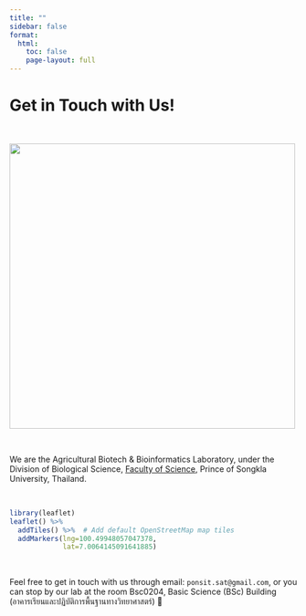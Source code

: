 ```yaml
---
title: ""
sidebar: false
format: 
  html:
    toc: false
    page-layout: full
---
```


# Get in Touch with Us!

 

![](img/abbl_logo_horizontal.png){fig-align="center" width="500"}

 

We are the Agricultural Biotech & Bioinformatics Laboratory, under the Division of Biological Science, [Faculty of Science](https://www.sci.psu.ac.th/), Prince of Songkla University, Thailand.

 

```r
library(leaflet)
leaflet() %>%
  addTiles() %>%  # Add default OpenStreetMap map tiles
  addMarkers(lng=100.49948057047378, 
             lat=7.0064145091641885)
```

 

Feel free to get in touch with us through email: `ponsit.sat@gmail.com`, or you can stop by our lab at the room Bsc0204, Basic Science (BSc) Building (อาคารเรียนและปฏิบัติการพื้นฐานทางวิทยาศาสตร์) 🙂
